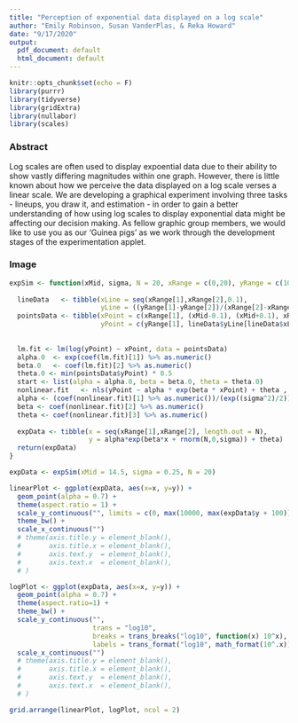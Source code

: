 ```yaml
---
title: "Perception of exponential data displayed on a log scale"
author: "Emily Robinson, Susan VanderPlas, & Reka Howard"
date: "9/17/2020"
output:
  pdf_document: default
  html_document: default
---
```


```r
knitr::opts_chunk$set(echo = F)
library(purrr)
library(tidyverse)
library(gridExtra)
library(nullabor)
library(scales)
```

### Abstract

Log scales are often used to display expoential data due to their ability to show vastly differing magnitudes within one graph. However, there is little known about how we perceive the data displayed on a log scale verses a linear scale. We are developing a graphical experiment involving three tasks - lineups, you draw it, and estimation - in order to gain a better understanding of how using log scales to display exponential data might be affecting our decision making. As fellow graphic group members, we would like to use you as our 'Guinea pigs' as we work through the development stages of the experimentation applet. 

### Image

```r
expSim <- function(xMid, sigma, N = 20, xRange = c(0,20), yRange = c(10,10000)){
  
  lineData   <- tibble(xLine = seq(xRange[1],xRange[2],0.1),
                       yLine = ((yRange[1]-yRange[2])/(xRange[2]-xRange[1]))*(xLine-xRange[1])+yRange[2])
  pointsData <- tibble(xPoint = c(xRange[1], (xMid-0.1), (xMid+0.1), xRange[2]),
                       yPoint = c(yRange[1], lineData$yLine[lineData$xLine == xMid], lineData$yLine[lineData$xLine == xMid], yRange[2]))
  
  
  lm.fit <- lm(log(yPoint) ~ xPoint, data = pointsData)
  alpha.0  <- exp(coef(lm.fit)[1]) %>% as.numeric()
  beta.0   <- coef(lm.fit)[2] %>% as.numeric()
  theta.0 <- min(pointsData$yPoint) * 0.5  
  start <- list(alpha = alpha.0, beta = beta.0, theta = theta.0)
  nonlinear.fit   <- nls(yPoint ~ alpha * exp(beta * xPoint) + theta , data = pointsData, start = start)
  alpha <- (coef(nonlinear.fit)[1] %>% as.numeric())/(exp((sigma^2)/2))
  beta <- coef(nonlinear.fit)[2] %>% as.numeric()
  theta <- coef(nonlinear.fit)[3] %>% as.numeric()
  
  expData <- tibble(x = seq(xRange[1],xRange[2], length.out = N),
                    y = alpha*exp(beta*x + rnorm(N,0,sigma)) + theta)
  return(expData)
}

expData <- expSim(xMid = 14.5, sigma = 0.25, N = 20)

linearPlot <- ggplot(expData, aes(x=x, y=y)) + 
  geom_point(alpha = 0.7) + 
  theme(aspect.ratio = 1) +
  scale_y_continuous("", limits = c(0, max(10000, max(expData$y + 100))), breaks = seq(0,11000, 2000)) +
  theme_bw() +
  scale_x_continuous("")
  # theme(axis.title.y = element_blank(),
  #       axis.title.x = element_blank(),
  #       axis.text.y  = element_blank(),
  #       axis.text.x  = element_blank(),
  # )

logPlot <- ggplot(expData, aes(x=x, y=y)) + 
  geom_point(alpha = 0.7) + 
  theme(aspect.ratio=1) +
  theme_bw() +
  scale_y_continuous("",
                     trans = "log10",
                     breaks = trans_breaks("log10", function(x) 10^x),
                     labels = trans_format("log10", math_format(10^.x))) +
  scale_x_continuous("")
  # theme(axis.title.y = element_blank(),
  #       axis.title.x = element_blank(),
  #       axis.text.y  = element_blank(),
  #       axis.text.x  = element_blank(),
  # )

grid.arrange(linearPlot, logPlot, ncol = 2)
```


